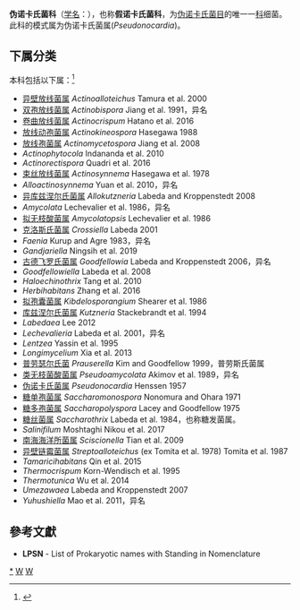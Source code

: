 {{Automatic taxobox
| taxon = Pseudonocardiaceae
| authority = Embley et al., 1989
| parent authority = Labeda and Goodfellow 2015
| type genus = 伪诺卡氏菌属<br>Pseudonocardia
| type genus authority = Henssen, 1957
| synonyms = 
* ''Actinosynnemataceae'' <small>Labeda and Kroppenstedt, 2000</small>
}} 
'''伪诺卡氏菌科'''（[[学名|学名]]：{{lang|la|''Pseudonocardiaceae''}}），也称'''假诺卡氏菌科'''，为[[伪诺卡氏菌目|伪诺卡氏菌目]]的唯一一[[科|科]]细菌。此科的模式属为伪诺卡氏菌属(''Pseudonocardia'')。

==下属分类==
本科包括以下属：<ref>{{cite web |title=Pseudonocardiaceae |url=https://www.gbif.org/species/3841 |website=GBIF}}</ref>
* [[异壁放线菌属|异壁放线菌属]] ''Actinoalloteichus'' Tamura et al. 2000
* [[双孢放线菌属|双孢放线菌属]] ''Actinobispora'' Jiang et al. 1991，异名
* [[卷曲放线菌属|卷曲放线菌属]] ''Actinocrispum'' Hatano et al. 2016
* [[放线动孢菌属|放线动孢菌属]] ''Actinokineospora'' Hasegawa 1988
* [[放线孢菌属|放线孢菌属]] ''Actinomycetospora'' Jiang et al. 2008
* ''Actinophytocola'' Indananda et al. 2010
* ''Actinorectispora'' Quadri et al. 2016
* [[束丝放线菌属|束丝放线菌属]] ''Actinosynnema'' Hasegawa et al. 1978
* ''Alloactinosynnema'' Yuan et al. 2010，异名
* [[异库兹涅尔氏菌属|异库兹涅尔氏菌属]] ''Allokutzneria'' Labeda and Kroppenstedt 2008
* ''Amycolata'' Lechevalier et al. 1986，异名
* [[拟无枝酸菌属|拟无枝酸菌属]] ''Amycolatopsis'' Lechevalier et al. 1986
* [[克洛斯氏菌属|克洛斯氏菌属]] ''Crossiella'' Labeda 2001
* ''Faenia'' Kurup and Agre 1983，异名
* ''Gandjariella'' Ningsih et al. 2019
* [[古德飞罗氏菌属|古德飞罗氏菌属]] ''Goodfellowia'' Labeda and Kroppenstedt 2006，异名
* ''Goodfellowiella'' Labeda et al. 2008
* ''Haloechinothrix'' Tang et al. 2010
* ''Herbihabitans'' Zhang et al. 2016
* [[拟孢囊菌属|拟孢囊菌属]] ''Kibdelosporangium'' Shearer et al. 1986
* [[库兹涅尔氏菌属|库兹涅尔氏菌属]] ''Kutzneria'' Stackebrandt et al. 1994
* ''Labedaea'' Lee 2012
* ''Lechevalieria'' Labeda et al. 2001，异名
* ''Lentzea'' Yassin et al. 1995
* ''Longimycelium'' Xia et al. 2013
* [[普劳瑟尔氏菌|普劳瑟尔氏菌]] ''Prauserella'' Kim and Goodfellow 1999，普劳斯氏菌属
* [[类无枝菌酸菌属|类无枝菌酸菌属]] ''Pseudoamycolata'' Akimov et al. 1989，异名
* [[伪诺卡氏菌属|伪诺卡氏菌属]] ''Pseudonocardia'' Henssen 1957
* [[糖单孢菌属|糖单孢菌属]] ''Saccharomonospora'' Nonomura and Ohara 1971
* [[糖多孢菌属|糖多孢菌属]] ''Saccharopolyspora'' Lacey and Goodfellow 1975
* [[糖丝菌属|糖丝菌属]] ''Saccharothrix'' Labeda et al. 1984，也称糖发菌属。
* ''Salinifilum'' Moshtaghi Nikou et al. 2017
* [[南海海洋所菌属|南海海洋所菌属]] ''Sciscionella'' Tian et al. 2009
* [[异壁链霉菌属|异壁链霉菌属]] ''Streptoalloteichus'' (ex Tomita et al. 1978) Tomita et al. 1987
* ''Tamaricihabitans'' Qin et al. 2015
* ''Thermocrispum'' Korn-Wendisch et al. 1995
* ''Thermotunica'' Wu et al. 2014
* ''Umezawaea'' Labeda and Kroppenstedt 2007
* ''Yuhushiella'' Mao et al. 2011，异名

==參考文獻==
{{reflist}}
* '''LPSN''' - List of Prokaryotic names with Standing in Nomenclature

{{taxonbar}}

[[Category:_伪诺卡氏菌科|*]]
[[Category:_伪诺卡氏菌目|W]]
[[Category:1989年描述的分类群|W]]